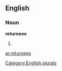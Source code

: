 
==English==

===Noun===
'''returnees'''

# {{plural of|[[returnee]]}}

[[Category:English plurals]]

[[ar:returnees]]